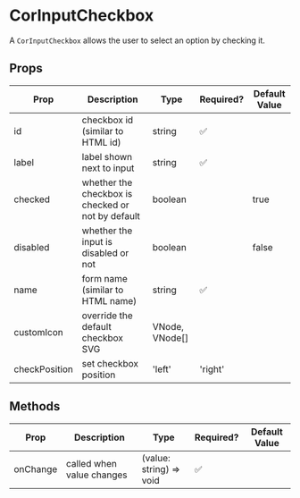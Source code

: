 
<Meta title="Cornellius/Inputs/Input Checkbox/Introduction" />

# CorInputCheckbox

A `CorInputCheckbox` allows the user to select an option by checking it.

## Props

| Prop  | Description | Type | Required? | Default Value |
| ------------- | ------------- | ------------- | ------------- | ------------- |
| id | checkbox id (similar to HTML id) | string | ✅ | |
| label | label shown next to input | string | ✅ | |
| checked | whether the checkbox is checked or not by default | boolean | | true |
| disabled | whether the input is disabled or not | boolean | | false |
| name | form name (similar to HTML name) | string | ✅ | |
| customIcon | override the default checkbox SVG | VNode, VNode[] | | |
| checkPosition | set checkbox position | 'left' | 'right' | | 'left' |

## Methods

| Prop | Description | Type | Required? | Default Value |
| ------------- | ------------- | ------------- | ------------- | ------------- |
| onChange | called when value changes | (value: string) => void | ✅ | |
